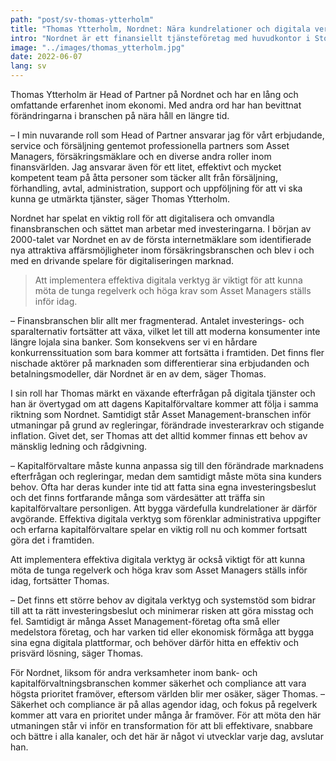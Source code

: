 ```yaml
---
path: "post/sv-thomas-ytterholm"
title: "Thomas Ytterholm, Nordnet: Nära kundrelationer och digitala verktyg spelar båda en viktig roll i framtiden för Asset Management"
intro: "Nordnet är ett finansiellt tjänsteföretag med huvudkontor i Stockholm. Det grundades 1996 och var den första internetmäklaren i Sverige och har sedan dess expanderat. Idag erbjuder Nordnet sina kunder ett flertal spar- och investeringstjänster och deras affärsområden inkluderar sparande och placeringar, lån och pensioner. I den här artikeln kommer vi höra från Thomas Ytterholm, Head of Partner, om de utmaningar som dagens Asset Managers står inför och hur de kan hanteras."
image: "../images/thomas_ytterholm.jpg"
date: 2022-06-07
lang: sv
---
```


Thomas Ytterholm är Head of Partner på Nordnet och har en lång och omfattande erfarenhet inom ekonomi. Med andra ord har han bevittnat förändringarna i branschen på nära håll en längre tid.

– I min nuvarande roll som Head of Partner ansvarar jag för vårt erbjudande, service och försäljning gentemot professionella partners som Asset Managers, försäkringsmäklare och en diverse andra roller inom finansvärlden. Jag ansvarar även för ett litet, effektivt och mycket kompetent team på åtta personer som täcker allt från försäljning, förhandling, avtal, administration, support och uppföljning för att vi ska kunna ge utmärkta tjänster, säger Thomas Ytterholm.

Nordnet har spelat en viktig roll för att digitalisera och omvandla finansbranschen och sättet man arbetar med investeringarna. I början av 2000-talet var Nordnet en av de första  internetmäklare som identifierade nya attraktiva affärsmöjligheter inom försäkringsbranschen och blev i och med en drivande spelare för digitaliseringen marknad.

> Att implementera effektiva digitala verktyg är viktigt för att kunna möta de tunga regelverk och höga krav som Asset Managers ställs inför idag.

– Finansbranschen blir allt mer fragmenterad. Antalet investerings- och sparalternativ fortsätter att växa, vilket let till att moderna konsumenter inte längre lojala sina banker. Som konsekvens ser vi en hårdare konkurrenssituation som bara kommer att fortsätta i framtiden. Det finns fler nischade aktörer på marknaden som differentierar sina erbjudanden och betalningsmodeller, där Nordnet är en av dem, säger Thomas.

I sin roll har Thomas märkt en växande efterfrågan på digitala tjänster och han är övertygad om att dagens Kapitalförvaltare kommer att följa i samma riktning som Nordnet. Samtidigt står Asset Management-branschen inför utmaningar på grund av regleringar, förändrade investerarkrav och stigande inflation. Givet det, ser Thomas att det alltid kommer finnas ett behov av mänsklig ledning och rådgivning.

– Kapitalförvaltare måste kunna anpassa sig till den förändrade marknadens efterfrågan och regleringar, medan dem samtidigt måste möta sina kunders behov. Ofta har deras kunder inte tid att fatta sina egna investeringsbeslut och det finns fortfarande många som värdesätter att träffa sin kapitalförvaltare personligen. Att bygga värdefulla kundrelationer är därför avgörande. Effektiva digitala verktyg som förenklar administrativa uppgifter och erfarna kapitalförvaltare spelar en viktig roll nu och kommer fortsatt göra det i framtiden.

Att implementera effektiva digitala verktyg är också viktigt för att kunna möta de tunga regelverk och höga krav som Asset Managers ställs inför idag, fortsätter Thomas.

– Det finns ett större behov av digitala verktyg och systemstöd som bidrar till att ta rätt investeringsbeslut och minimerar risken att göra misstag och fel. Samtidigt är många Asset Management-företag ofta små eller medelstora företag, och har varken tid eller ekonomisk förmåga att bygga sina egna digitala plattformar, och behöver därför hitta en effektiv och prisvärd lösning, säger Thomas.

För Nordnet, liksom för andra verksamheter inom bank- och kapitalförvaltningsbranschen kommer säkerhet och compliance att vara högsta prioritet framöver, eftersom världen blir mer osäker, säger Thomas.
– Säkerhet och compliance är på allas agendor idag, och fokus på regelverk kommer att vara en prioritet under många år framöver. För att möta den här utmaningen står vi inför en transformation för att bli effektivare, snabbare och bättre i alla kanaler, och det här är något vi utvecklar varje dag, avslutar han.
